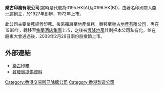 '''樂古印務有限公司'''(當時是代號為0195.HK(A)及0196.HK(B))，由著名印刷商人[[李一諤|李一諤]]創立，於1927年創辦，1972年上市。

此公司主要業務經營印務。後來擴展至地產業務，轉移至[[樂古地產有限公司|樂古地產有限公司]]，再在1988年，轉移至[[格蘭酒店集團|格蘭酒店集團]]上市，之後被[[恆隆地產|恆隆地產]]計劃把本公司私有化，並在股東大會通過後，2003年2月26日兩份股撤銷上市。

==外部連結==
*[http://www.lpp.com.hk/chinese.htm 樂古印務] {{Wayback|url=http://www.lpp.com.hk/chinese.htm |date=20110610082755 }}
*[http://www.hktdc.com/sourcing/hk_company_directory.htm?companyid=1X03B1V2&locale=zh_TW 貿發局提供資料]


[[Category:香港交易所已除牌公司|Category:香港交易所已除牌公司]]
[[Category:香港製造公司|Category:香港製造公司]]